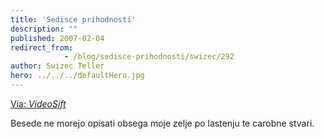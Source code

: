 ```yaml
---
title: 'Sedisce prihodnosti'
description: ""
published: 2007-02-04
redirect_from: 
            - /blog/sedisce-prihodnosti/swizec/292
author: Swizec Teller
hero: ../../../defaultHero.jpg
---
```

[Via: _VideoSift_](http://www.videosift.com)

Besede ne morejo opisati obsega moje zelje po lastenju te carobne stvari.